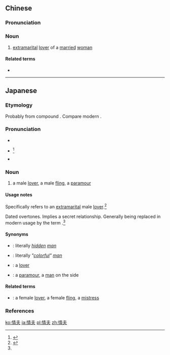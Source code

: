 ==Chinese==
{{zh-forms}}

===Pronunciation===
{{zh-pron
|m=qíngfū
|c=cing4 fu1
|mn=chêng-hu
|cat=n
}}

===Noun===
{{zh-noun}}

# [[extramarital]] [[lover]] of a [[married]] [[woman]]

====Related terms====
* {{zh-l|情婦}}

----

==Japanese==
{{ja-kanjitab|じょう|ふ|yomi=on}}

===Etymology===
Probably from {{etyl|ltc|ja|sort=しょうふ'}} compound {{m|ltc|情夫|tr=*dzhiɛng *bio}}. Compare modern {{cog|cmn|情夫|tr=qíngfū}}.

===Pronunciation===
* {{l|ja|sc=Latn|音読み|On'yomi}}
* {{ja-accent-common|a|じょ|うふ}}<ref name="DJR">{{R:Daijirin}}</ref>
* {{IPA|lang=ja|[d͡ʑʲo̞ːɸɯᵝ]}}

===Noun===
{{ja-noun|じょうふ}}

# {{lb|ja|sort=しょうふ'|dated}} a male [[lover]], a male [[fling]], a [[paramour]]

====Usage notes====
Specifically refers to an [[extramarital]] male [[lover]].<ref name="KDJ">{{R:Kokugo Dai Jiten}}</ref>

Dated overtones. Implies a secret relationship. Generally being replaced in modern usage by the term {{ja-l|愛人||aijin}}.<ref name="KDJ"/>

====Synonyms====
* {{ja-l|隠し男|かくしおとこ|kakushi otoko}}: literally ''[[hidden]] [[man]]''
* {{ja-l|色男|いろおとこ|iro otoko}}: literally ''"[[colorful]]" [[man]]'' {{qualifier|alluding to a sexual relationship}}
* {{ja-l|愛人|あいじん|aijin}}: a [[lover]] {{qualifier|often, but not necessarily, refers to an extramarital relationship}}
* {{ja-l|間男|まおとこ|maotoko}}: a [[paramour]], a [[man]] on the side

====Related terms====
* {{ja-l|情婦|じょうふ|jōfu}}: a female [[lover]], a female [[fling]], a [[mistress]] {{qualifier|specifically refers to an extramarital female lover}}

===References===
<references/>

[[ko:情夫]]
[[ja:情夫]]
[[pl:情夫]]
[[zh:情夫]]